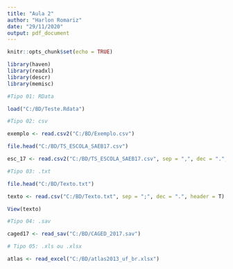 ---
title: "Aula 2"
author: "Harlon Romariz"
date: "29/11/2020"
output: pdf_document
---

```{r setup, include=FALSE}
knitr::opts_chunk$set(echo = TRUE)

library(haven)
library(readxl)
library(descr)
library(memisc)
```

```{r load, echo=FALSE}

#Tipo 01: RData

load("C:/BD/Teste.Rdata")

#Tipo 02: csv

exemplo <- read.csv2("C:/BD/Exemplo.csv")

file.head("C:/BD/TS_ESCOLA_SAEB17.csv")

esc_17 <- read.csv2("C:/BD/TS_ESCOLA_SAEB17.csv", sep = ",", dec = ".", header = T)

#Tipo 03: .txt

file.head("C:/BD/Texto.txt")

texto <- read.csv("C:/BD/Texto.txt", sep = ";", dec = ".", header = T)

View(texto)

#Tipo 04: .sav

caged17 <- read_sav("C:/BD/CAGED_2017.sav")

# Tipo 05: .xls ou .xlsx

atlas <- read_excel("C:/BD/atlas2013_uf_br.xlsx")
```

